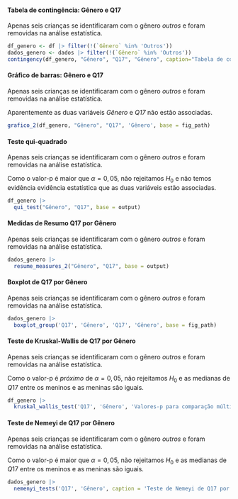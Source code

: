
#### Tabela de contingência: Gênero e Q17

Apenas seis crianças se identificaram com o gênero _outros_ e foram removidas na análise estatística.

```r
df_genero <- df |> filter(!(`Gênero` %in% 'Outros'))
dados_genero <- dados |> filter(!(`Gênero` %in% 'Outros'))
contingency(df_genero, "Gênero", "Q17", "Gênero", caption="Tabela de contingência: Gênero e Q17.", base = output)
```

#### Gráfico de barras: Gênero e Q17

Apenas seis crianças se identificaram com o gênero _outros_ e foram removidas na análise estatística.

Aparentemente as duas variáveis _Gênero_ e _Q17_ não estão associadas.

```r
grafico_2(df_genero, "Gênero", "Q17", 'Gênero', base = fig_path)
```

#### Teste qui-quadrado

Apenas seis crianças se identificaram com o gênero _outros_ e foram removidas na análise estatística.


Como o valor-p é maior que $\alpha=0,05$, não rejeitamos $H_0$ e não  temos evidência evidência estatística que as duas variáveis estão associadas. 

```r
df_genero |> 
  qui_test("Gênero", "Q17", base = output)
```

\cleardoublepage

#### Medidas de Resumo Q17 por Gênero

Apenas seis crianças se identificaram com o gênero _outros_ e foram removidas na análise estatística.

```r
dados_genero |> 
  resume_measures_2("Gênero", "Q17", base = output)
```

#### Boxplot de Q17 por Gênero 

Apenas seis crianças se identificaram com o gênero _outros_ e foram removidas na análise estatística.


```r
dados_genero |>
  boxplot_group('Q17', 'Gênero', 'Q17', 'Gênero', base = fig_path)
```

#### Teste de Kruskal-Wallis de Q17 por Gênero

Apenas seis crianças se identificaram com o gênero _outros_ e foram removidas na análise estatística.

Como o valor-p é *próximo* de $\alpha=0,05$, não rejeitamos $H_0$ e as medianas de $Q17$ entre os meninos e as meninas são iguais.

```r
df_genero |> 
  kruskal_wallis_test('Q17', 'Gênero', 'Valores-p para comparação múltipla de medianas: Q17 e Gênero.', base = output)
```

#### Teste de Nemeyi de Q17 por Gênero

Apenas seis crianças se identificaram com o gênero _outros_ e foram removidas na análise estatística.

Como o valor-p é maior que $\alpha=0,05$, não rejeitamos $H_0$ e as medianas de $Q17$ entre os meninos e as meninas são iguais.

```r
dados_genero |> 
  nemenyi_tests('Q17', 'Gênero', caption = 'Teste de Nemeyi de Q17 por Gênero.', base = output)
``` 